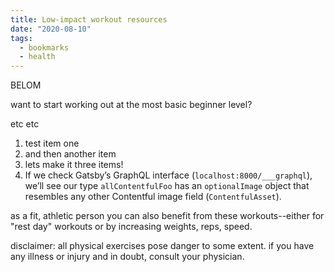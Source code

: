 ```yaml
---
title: Low-impact workout resources
date: "2020-08-10"
tags:
  - bookmarks
  - health
---
```


BELOM

want to start working out at the most basic beginner level?

etc etc

1. test item one
2. and then another item
3. lets make it three items!
4. If we check Gatsby’s GraphQL interface (`localhost:8000/___graphql`), we’ll see our type `allContentfulFoo` has an `optionalImage` object that resembles any other Contentful image field (`ContentfulAsset`).

as a fit, athletic person you can also benefit from these workouts--either for "rest day" workouts or by increasing weights, reps, speed.

disclaimer: all physical exercises pose danger to some extent. if you have any illness or injury and in doubt, consult your physician.
